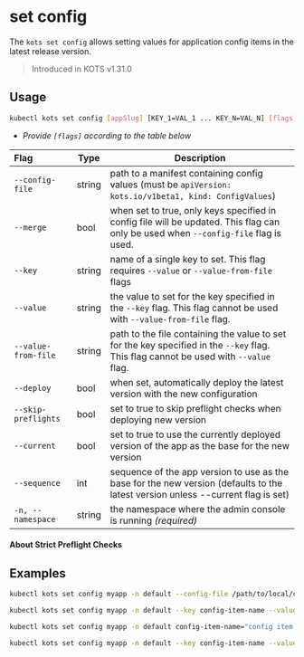 

# set config

The `kots set config` allows setting values for application config items in the latest release version.

> Introduced in KOTS v1.31.0

## Usage

```bash
kubectl kots set config [appSlug] [KEY_1=VAL_1 ... KEY_N=VAL_N] [flags]
```

- _Provide `[flags]` according to the table below_

| Flag                | Type   | Description                                                                                                                           |
| :-------------------| ------ | ------------------------------------------------------------------------------------------------------------------------------------- |
| `--config-file`     | string | path to a manifest containing config values (must be `apiVersion: kots.io/v1beta1, kind: ConfigValues`)                               |
| `--merge`           | bool   | when set to true, only keys specified in config file will be updated. This flag can only be used when `--config-file` flag is used.   |
|`--key`              | string | name of a single key to set. This flag requires `--value` or `--value-from-file` flags                                                |
| `--value`           | string | the value to set for the key specified in the `--key` flag. This flag cannot be used with `--value-from-file` flag.                   |
| `--value-from-file` | string | path to the file containing the value to set for the key specified in the `--key` flag. This flag cannot be used with `--value` flag. |
| `--deploy`          | bool   | when set, automatically deploy the latest version with the new configuration                                                          |
| `--skip-preflights` | bool   | set to true to skip preflight checks when deploying new version                                                                       |
| `--current`         | bool   | set to true to use the currently deployed version of the app as the base for the new version                                          |
| `--sequence`        | int    | sequence of the app version to use as the base for the new version (defaults to the latest version unless --current flag is set)      |
| `-n, --namespace`   | string | the namespace where the admin console is running _(required)_                                                                         |


#### About Strict Preflight Checks

<PreflightsStrict/>


## Examples

```bash
kubectl kots set config myapp -n default --config-file /path/to/local/config.yaml
```

```bash
kubectl kots set config myapp -n default --key config-item-name --value-from-file /path/to/config/file/value.txt
```

```bash
kubectl kots set config myapp -n default config-item-name="config item value"
```

```bash
kubectl kots set config myapp -n default --key config-item-name --value "config item value"
```
